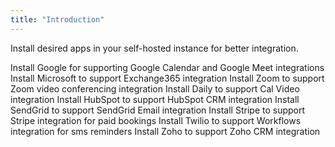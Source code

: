 ```yaml
---
title: "Introduction"
---
```


Install desired apps in your self-hosted instance for better integration.

<CardGroup cols={2}>
  <Card href="/self-hosting/apps/install-apps/google" title="Google" icon="google">
    Install Google for supporting Google Calendar and Google Meet integrations
  </Card>
  <Card href="/self-hosting/apps/install-apps/microsoft" title="Microsoft" icon="microsoft">
    Install Microsoft to support Exchange365 integration
  </Card>
  <Card href="/self-hosting/apps/install-apps/zoom" title="Zoom" icon="z">
    Install Zoom to support Zoom video conferencing integration
  </Card>
  <Card href="/self-hosting/apps/install-apps/daily" title="Daily" icon="video">
    Install Daily to support Cal Video integration
  </Card>
  <Card href="/self-hosting/apps/install-apps/hubspot" title="HubSpot" icon="hubspot">
    Install HubSpot to support HubSpot CRM integration
  </Card>
  <Card href="/self-hosting/apps/install-apps/sendgrid" title="SendGrid" icon="envelope">
    Install SendGrid to support SendGrid Email integration
  </Card>
  <Card href="/self-hosting/apps/install-apps/stripe" title="Stripe" icon="stripe">
    Install Stripe to support Stripe integration for paid bookings
  </Card>
  <Card href="/self-hosting/apps/install-apps/twilio" title="Twilio" icon="grid-round-2" iconType="solid">
    Install Twilio to support Workflows integration for sms reminders
  </Card>
  <Card href="/self-hosting/apps/install-apps/zoho" title="Zoho" icon="square-dashed">
    Install Zoho to support Zoho CRM integration
  </Card>
</CardGroup>
